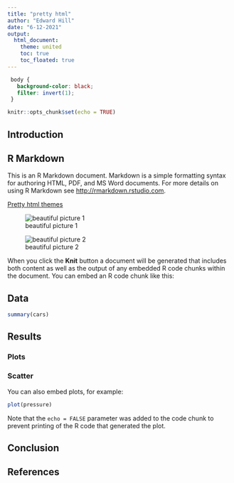 ```yaml
---
title: "pretty html"
author: "Edward Hill"
date: "6-12-2021"
output:
  html_document:
    theme: united
    toc: true
    toc_floated: true
---
```


```css
 body {
   background-color: black;
   filter: invert(1);
 }
```


```r
knitr::opts_chunk$set(echo = TRUE)
```

## Introduction
## R Markdown

This is an R Markdown document. Markdown is a simple formatting syntax for authoring HTML, PDF, and MS Word documents. For more details on using R Markdown see <http://rmarkdown.rstudio.com>.

[Pretty html themes](https://bd4c.netlify.app/pretty-rmd.html)

![beautiful picture 1](https://images.unsplash.com/photo-1638348057100-6a069f7af7c7?ixlib=rb-1.2.1&ixid=MnwxMjA3fDB8MHx0b3BpYy1mZWVkfDIxfDZzTVZqVExTa2VRfHxlbnwwfHx8fA%3D%3D&auto=format&fit=crop&w=500&q=60)

![beautiful picture 2](https://images.unsplash.com/photo-1637515944864-426524797cdc?ixlib=rb-1.2.1&ixid=MnwxMjA3fDB8MHx0b3BpYy1mZWVkfDI1fDZzTVZqVExTa2VRfHxlbnwwfHx8fA%3D%3D&auto=format&fit=crop&w=500&q=60)


When you click the **Knit** button a document will be generated that includes both content as well as the output of any embedded R code chunks within the document. You can embed an R code chunk like this:

## Data
```r
summary(cars)
```

## Results {.tabset}

### Plots
### Scatter

You can also embed plots, for example:

```r
plot(pressure)
```

Note that the `echo = FALSE` parameter was added to the code chunk to prevent printing of the R code that generated the plot.

## Conclusion

## References
